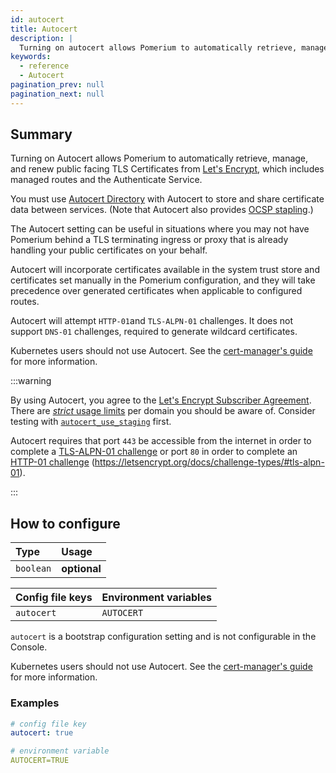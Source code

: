 ```yaml
---
id: autocert
title: Autocert
description: |
  Turning on autocert allows Pomerium to automatically retrieve, manage, and renew public facing TLS certificates from Lets Encrypt.
keywords:
  - reference
  - Autocert
pagination_prev: null
pagination_next: null
---
```



## Summary

Turning on Autocert allows Pomerium to automatically retrieve, manage, and renew public facing TLS Certificates from [Let's Encrypt][letsencrypt], which includes managed routes and the Authenticate Service.

You must use [Autocert Directory](/docs/reference/autocert/autocert-directory) with Autocert to store and share certificate data between services. (Note that Autocert also provides [OCSP stapling](https://en.wikipedia.org/wiki/OCSP_stapling).)

The Autocert setting can be useful in situations where you may not have Pomerium behind a TLS terminating ingress or proxy that is already handling your public certificates on your behalf.

Autocert will incorporate certificates available in the system trust store and certificates set manually in the Pomerium configuration, and they will take precedence over generated certificates when applicable to configured routes.

Autocert will attempt `HTTP-01`and `TLS-ALPN-01` challenges. It does not support `DNS-01` challenges, required to generate wildcard certificates.

Kubernetes users should not use Autocert. See the [cert-manager's guide](https://cert-manager.io/docs/tutorials/acme/pomerium-ingress/) for more information.

:::warning

By using Autocert, you agree to the [Let's Encrypt Subscriber Agreement](https://letsencrypt.org/documents/LE-SA-v1.2-November-15-2017.pdf). There are [_strict_ usage limits](https://letsencrypt.org/docs/rate-limits/) per domain you should be aware of. Consider testing with [`autocert_use_staging`](/docs/reference/autocert/autocert-use-staging) first.

Autocert requires that port `443` be accessible from the internet in order to complete a [TLS-ALPN-01 challenge](https://letsencrypt.org/docs/challenge-types/#tls-alpn-01) or port `80` in order to complete an [HTTP-01 challenge](https://letsencrypt.org/docs/challenge-types/#http-01-challenge) (https://letsencrypt.org/docs/challenge-types/#tls-alpn-01).

:::

[letsencrypt]: https://letsencrypt.org/

## How to configure

| **Type**  | **Usage**    |
| :-------- | :----------- |
| `boolean` | **optional** |

<Tabs>
<TabItem value="Core" label="Core">

| **Config file keys** | **Environment variables** |
| :------------------- | :------------------------ |
| `autocert`           | `AUTOCERT`                |

</TabItem>
<TabItem value="Enterprise" label="Enterprise">

`autocert` is a bootstrap configuration setting and is not configurable in the Console.

</TabItem>
<TabItem value="Kubernetes" label="Kubernetes">

Kubernetes users should not use Autocert. See the [cert-manager's guide](https://cert-manager.io/docs/tutorials/acme/pomerium-ingress/) for more information.

</TabItem>
</Tabs>

### Examples

```yaml
# config file key
autocert: true

# environment variable
AUTOCERT=TRUE
```
